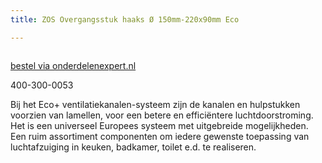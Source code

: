 ```yaml
---
title: ZOS Overgangsstuk haaks Ø 150mm-220x90mm Eco

---
```



<Image src={imageProduct} width={imageProduct.width} alt="" />

[bestel via onderdelenexpert.nl](https://www.onderdelenexpert.nl/zos-lamellenrooster-wit-100mm-4710600)

400-300-0053

Bij het Eco+ ventilatiekanalen-systeem zijn de kanalen en hulpstukken voorzien van lamellen,
voor een betere en efficiëntere luchtdoorstroming. Het is een universeel Europees systeem met uitgebreide mogelijkheden.
Een ruim assortiment componenten om iedere gewenste toepassing van luchtafzuiging in keuken, badkamer, toilet e.d. te realiseren.
